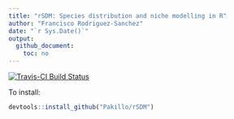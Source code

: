 ```yaml
---
title: "rSDM: Species distribution and niche modelling in R"
author: "Francisco Rodriguez-Sanchez"
date: "`r Sys.Date()`"
output: 
  github_document:
    toc: no
---
```


[![Travis-CI Build Status](https://travis-ci.org/Pakillo/rSDM.svg?branch=master)](https://travis-ci.org/Pakillo/rSDM)

To install:

```r
devtools::install_github("Pakillo/rSDM")
```


